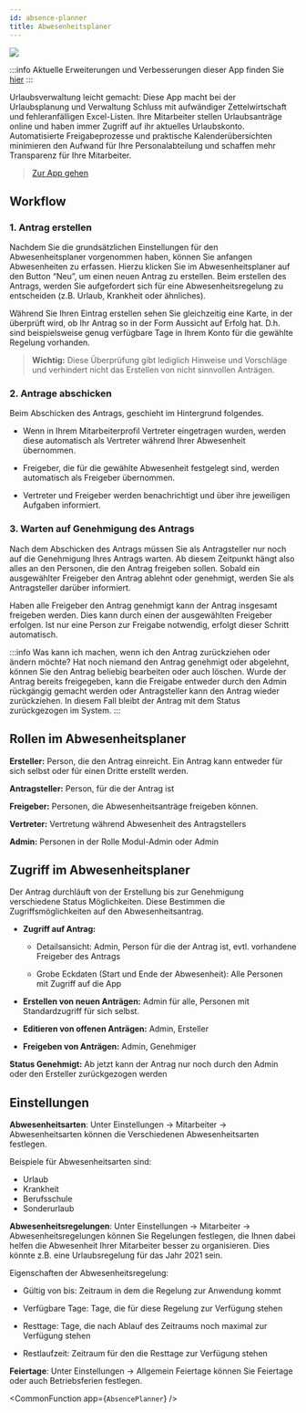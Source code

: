 ```yaml
---
id: absence-planner
title: Abwesenheitsplaner
---
```


![](https://caqadmin.blob.core.windows.net/faqs/97-images/b3ee39c7-274f-4ee8-8fdb-a64aa2410e4e-mceclip0.png)

:::info Aktuelle Erweiterungen und Verbesserungen dieser App finden Sie [hier](/blog/tags/abwesenheitsplaner)
:::

Urlaubsverwaltung leicht gemacht: Diese App macht bei der Urlaubsplanung und Verwaltung Schluss mit aufwändiger Zettelwirtschaft und fehleranfälligen Excel-Listen. Ihre Mitarbeiter stellen Urlaubsanträge online und haben immer Zugriff auf ihr aktuelles Urlaubskonto. Automatisierte Freigabeprozesse und praktische Kalenderübersichten minimieren den Aufwand für Ihre Personalabteilung und schaffen mehr Transparenz für Ihre Mitarbeiter.

> [Zur App gehen](https://app.qmbase.com/Account/findworkspace?returnUrl=/absenceplanner)

## Workflow

### 1. Antrag erstellen

Nachdem Sie die grundsätzlichen Einstellungen für den Abwesenheitsplaner vorgenommen haben, können Sie anfangen Abwesenheiten zu erfassen. Hierzu klicken Sie im Abwesenheitsplaner auf den Button “Neu”, um einen neuen Antrag zu erstellen. Beim erstellen des Antrags, werden Sie aufgefordert sich für eine Abwesenheitsregelung zu entscheiden (z.B. Urlaub, Krankheit oder ähnliches).

Während Sie Ihren Eintrag erstellen sehen Sie gleichzeitig eine Karte, in der überprüft wird, ob Ihr Antrag so in der Form Aussicht auf Erfolg hat. D.h. sind beispielsweise genug verfügbare Tage in Ihrem Konto für die gewählte Regelung vorhanden.

> **Wichtig:** Diese Überprüfung gibt lediglich Hinweise und Vorschläge und verhindert nicht das Erstellen von nicht sinnvollen Anträgen.

### 2. Antrage abschicken

Beim Abschicken des Antrags, geschieht im Hintergrund folgendes.

- Wenn in Ihrem Mitarbeiterprofil Vertreter eingetragen wurden, werden diese automatisch als Vertreter während Ihrer Abwesenheit übernommen.

- Freigeber, die für die gewählte Abwesenheit festgelegt sind, werden automatisch als Freigeber übernommen.

- Vertreter und Freigeber werden benachrichtigt und über ihre jeweiligen Aufgaben informiert.

### 3. Warten auf Genehmigung des Antrags

Nach dem Abschicken des Antrags müssen Sie als Antragsteller nur noch auf die Genehmigung Ihres Antrags warten. Ab diesem Zeitpunkt hängt also alles an den Personen, die den Antrag freigeben sollen. Sobald ein ausgewählter Freigeber den Antrag ablehnt oder genehmigt, werden Sie als Antragsteller darüber informiert.

Haben alle Freigeber den Antrag genehmigt kann der Antrag insgesamt freigeben werden. Dies kann durch einen der ausgewählten Freigeber erfolgen.
Ist nur eine Person zur Freigabe notwendig, erfolgt dieser Schritt automatisch.

:::info Was kann ich machen, wenn ich den Antrag zurückziehen oder ändern möchte?
Hat noch niemand den Antrag genehmigt oder abgelehnt, können Sie den Antrag beliebig bearbeiten oder auch löschen. Wurde der Antrag bereits freigegeben, kann die Freigabe entweder durch den Admin rückgängig gemacht werden oder Antragsteller kann den Antrag wieder zurückziehen. In diesem Fall bleibt der Antrag mit dem Status zurückgezogen im System.
:::

## Rollen im Abwesenheitsplaner

**Ersteller:** Person, die den Antrag einreicht. Ein Antrag kann entweder für sich selbst oder für einen Dritte erstellt werden.

**Antragsteller:** Person, für die der Antrag ist

**Freigeber:** Personen, die Abwesenheitsanträge freigeben können.

**Vertreter:** Vertretung während Abwesenheit des Antragstellers

**Admin:** Personen in der Rolle Modul-Admin oder Admin

## Zugriff im Abwesenheitsplaner

Der Antrag durchläuft von der Erstellung bis zur Genehmigung verschiedene Status Möglichkeiten. Diese Bestimmen die Zugriffsmöglichkeiten auf den Abwesenheitsantrag.

- **Zugriff auf Antrag:**

  - Detailsansicht: Admin, Person für die der Antrag ist, evtl. vorhandene Freigeber des Antrags

  - Grobe Eckdaten (Start und Ende der Abwesenheit): Alle Personen mit Zugriff auf die App

- **Erstellen von neuen Anträgen:** Admin für alle, Personen mit Standardzugriff für sich selbst.

- **Editieren von offenen Anträgen:** Admin, Ersteller

- **Freigeben von Anträgen:** Admin, Genehmiger

**Status Genehmigt:** Ab jetzt kann der Antrag nur noch durch den Admin oder den Ersteller zurückgezogen werden

## Einstellungen

**Abwesenheitsarten**: Unter Einstellungen -> Mitarbeiter -> Abwesenheitsarten können die Verschiedenen Abwesenheitsarten festlegen.

Beispiele für Abwesenheitsarten sind:

- Urlaub
- Krankheit
- Berufsschule
- Sonderurlaub

**Abwesenheitsregelungen**: Unter Einstellungen -> Mitarbeiter -> Abwesenheitsregelungen können Sie Regelungen festlegen, die Ihnen dabei helfen die Abwesenheit Ihrer Mitarbeiter besser zu organisieren. Dies könnte z.B. eine Urlaubsregelung für das Jahr 2021 sein.

Eigenschaften der Abwesenheitsregelung:

- Gültig von bis: Zeitraum in dem die Regelung zur Anwendung kommt

- Verfügbare Tage: Tage, die für diese Regelung zur Verfügung stehen

- Resttage: Tage, die nach Ablauf des Zeitraums noch maximal zur Verfügung stehen

- Restlaufzeit: Zeitraum für den die Resttage zur Verfügung stehen

**Feiertage**: Unter Einstellungen -> Allgemein Feiertage können Sie Feiertage oder auch Betriebsferien festlegen.

<!-- Custom component -->



<CommonFunction app={`AbsencePlanner`} />
